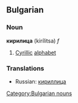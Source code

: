 ==Bulgarian==
[[Category:Bulgarian nouns]]
===Noun===
'''кирилица''' (kirílitsa) ''f''

# [[Cyrillic]] [[alphabet]]

===Translations===
*Russian: [[кириллица]]